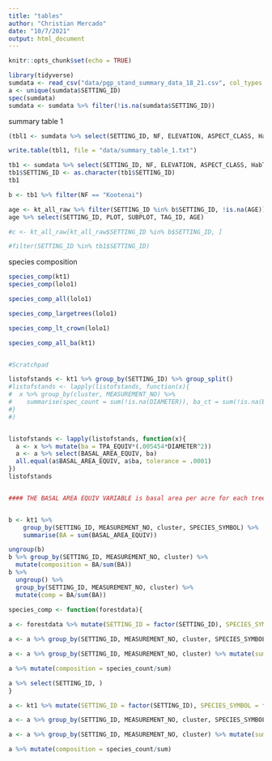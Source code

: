 ```yaml
---
title: "tables"
author: "Christian Mercado"
date: "10/7/2021"
output: html_document
---
```


```r
knitr::opts_chunk$set(echo = TRUE)
```

```r
library(tidyverse)
sumdata <- read_csv("data/pgp_stand_summary_data_18_21.csv", col_types = cols(.default = "?", SETTING_ID = "c"))
a <- unique(sumdata$SETTING_ID)
spec(sumdata)
sumdata <- sumdata %>% filter(!is.na(sumdata$SETTING_ID))
```

summary table 1
```r
(tbl1 <- sumdata %>% select(SETTING_ID, NF, ELEVATION, ASPECT_CLASS, HabType, COMMON_NAME, TPA_lead_CP1, TPA_TOT_CP1, TPA_lead_TP1, TPA_TOT_TP1, Init_disturbance, Remarks))

write.table(tbl1, file = "data/summary_table_1.txt")
```

```r
tb1 <- sumdata %>% select(SETTING_ID, NF, ELEVATION, ASPECT_CLASS, HabType, COMMON_NAME, Init_disturbance, Remarks)
tb1$SETTING_ID <- as.character(tb1$SETTING_ID)
tb1

b <- tb1 %>% filter(NF == "Kootenai")

age <- kt_all_raw %>% filter(SETTING_ID %in% b$SETTING_ID, !is.na(AGE))
age %>% select(SETTING_ID, PLOT, SUBPLOT, TAG_ID, AGE)

#c <- kt_all_raw[kt_all_raw$SETTING_ID %in% b$SETTING_ID, ]

#filter(SETTING_ID %in% tb1$SETTING_ID)
```

species composition
```r

species_comp(kt1)
species_comp(lolo1)

species_comp_all(lolo1)

species_comp_largetrees(lolo1)

species_comp_lt_crown(lolo1)

species_comp_all_ba(kt1)



```

```r
#Scratchpad

listofstands <- kt1 %>% group_by(SETTING_ID) %>% group_split()
#listofstands <- lapply(listofstands, function(x){
#  x %>% group_by(cluster, MEASUREMENT_NO) %>% 
#    summarise(spec_count = sum(!is.na(DIAMETER)), ba_ct = sum(!is.na(BASAL_AREA_EQUIV)))
#}
#)


listofstands <- lapply(listofstands, function(x){
  a <- x %>% mutate(ba = TPA_EQUIV*(.005454*DIAMETER^2))
  a <- a %>% select(BASAL_AREA_EQUIV, ba)
  all.equal(a$BASAL_AREA_EQUIV, a$ba, tolerance = .0001)
})
listofstands


#### THE BASAL AREA EQUIV VARIABLE is basal area per acre for each tree - YES


b <- kt1 %>% 
    group_by(SETTING_ID, MEASUREMENT_NO, cluster, SPECIES_SYMBOL) %>% 
    summarise(BA = sum(BASAL_AREA_EQUIV))

ungroup(b)
b %>% group_by(SETTING_ID, MEASUREMENT_NO, cluster) %>%
  mutate(composition = BA/sum(BA))
b %>%
  ungroup() %>%
  group_by(SETTING_ID, MEASUREMENT_NO, cluster) %>%
  mutate(comp = BA/sum(BA))
```


```r


species_comp <- function(forestdata){
  
a <- forestdata %>% mutate(SETTING_ID = factor(SETTING_ID), SPECIES_SYMBOL = factor(SPECIES_SYMBOL))

a <- a %>% group_by(SETTING_ID, MEASUREMENT_NO, cluster, SPECIES_SYMBOL) %>% summarise(species_count = n())

a <- a %>% group_by(SETTING_ID, MEASUREMENT_NO, cluster) %>% mutate(sum = sum(species_count))

a %>% mutate(composition = species_count/sum)

a %>% select(SETTING_ID, )
}

a <- kt1 %>% mutate(SETTING_ID = factor(SETTING_ID), SPECIES_SYMBOL = factor(SPECIES_SYMBOL))

a <- a %>% group_by(SETTING_ID, MEASUREMENT_NO, cluster, SPECIES_SYMBOL) %>% summarise(species_count = n())

a <- a %>% group_by(SETTING_ID, MEASUREMENT_NO, cluster) %>% mutate(sum = sum(species_count))

a %>% mutate(composition = species_count/sum)
```


